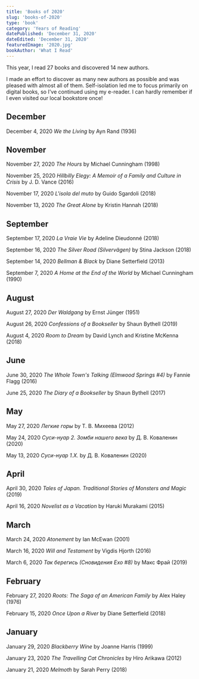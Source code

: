 ```yaml
---
title: 'Books of 2020'
slug: 'books-of-2020'
type: 'book'
category: 'Years of Reading'
datePublished: 'December 31, 2020'
dateEdited: 'December 31, 2020'
featuredImage: '2020.jpg'
bookAuthor: 'What I Read'
---
```


This year, I read 27 books and discovered 14 new authors.

I made an effort to discover as many new authors as possible and was pleased
with almost all of them. Self-isolation led me to focus primarily on digital
books, so I've continued using my e-reader. I can hardly remember if I even
visited our local bookstore once!

## December

December 4, 2020 _We the Living_ by Ayn Rand (1936)

## November

November 27, 2020 _The Hours_ by Michael Cunningham (1998)

November 25, 2020 _Hillbilly Elegy: A Memoir of a Family and Culture in Crisis_
by J. D. Vance (2016)

November 17, 2020 _L'isola del muto_ by Guido Sgardoli (2018)

November 13, 2020 _The Great Alone_ by Kristin Hannah (2018)

## September

September 17, 2020 _La Vraie Vie_ by Adeline Dieudonné (2018)

September 16, 2020 _The Silver Road (Silvervägen)_ by Stina Jackson (2018)

September 14, 2020 _Bellman & Black_ by Diane Setterfield (2013)

September 7, 2020 _A Home at the End of the World_ by Michael Cunningham (1990)

## August

August 27, 2020 _Der Waldgang_ by Ernst Jünger (1951)

August 26, 2020 _Confessions of a Bookseller_ by Shaun Bythell (2019)

August 4, 2020 _Room to Dream_ by David Lynch and Kristine McKenna (2018)

## June

June 30, 2020 _The Whole Town's Talking (Elmwood Springs #4)_ by Fannie Flagg
(2016)

June 25, 2020 _The Diary of a Bookseller_ by Shaun Bythell (2017)

## May

May 27, 2020 _Легкие горы_ by Т. В. Михеева (2012)

May 24, 2020 _Суси-нуар 2. Зомби нашего века_ by Д. В. Коваленин (2020)

May 13, 2020 _Суси-нуар 1.Х._ by Д. В. Коваленин (2020)

## April

April 30, 2020 _Tales of Japan. Traditional Stories of Monsters and Magic_
(2019)

April 16, 2020 _Novelist as a Vacation_ by Haruki Murakami (2015)

## March

March 24, 2020 _Atonement_ by Ian McEwan (2001)

March 16, 2020 _Will and Testament_ by Vigdis Hjorth (2016)

March 6, 2020 _Так берегись (Сновидения Ехо #8)_ by Макс Фрай (2019)

## February

February 27, 2020 _Roots: The Saga of an American Family_ by Alex Haley (1976)

February 15, 2020 _Once Upon a River_ by Diane Setterfield (2018)

## January

January 29, 2020 _Blackberry Wine_ by Joanne Harris (1999)

January 23, 2020 _The Travelling Cat Chronicles_ by Hiro Arikawa (2012)

January 21, 2020 _Melmoth_ by Sarah Perry (2018)
